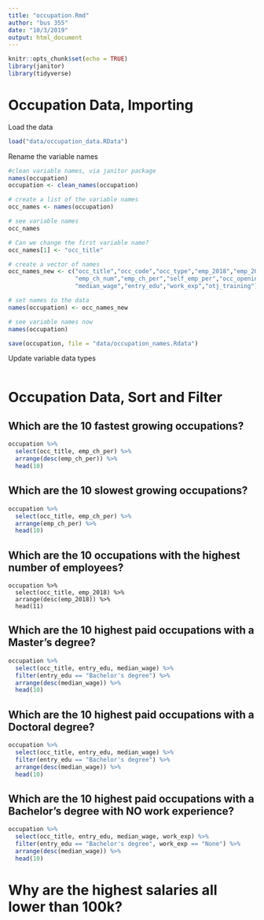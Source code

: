 ```yaml
---
title: "occupation.Rmd"
author: "bus 355"
date: "10/3/2019"
output: html_document
---
```


```r
knitr::opts_chunk$set(echo = TRUE)
library(janitor)
library(tidyverse)

```

# Occupation Data, Importing

Load the data
```r
load("data/occupation_data.RData")

```

Rename the variable names
```r
#clean variable names, via janitor package
names(occupation)
occupation <- clean_names(occupation)

# create a list of the variable names
occ_names <- names(occupation)

# see variable names
occ_names

# Can we change the first variable name?
occ_names[1] <- "occ_title"

# create a vector of names
occ_names_new <- c("occ_title","occ_code","occ_type","emp_2018","emp_2028",
                   "emp_ch_num","emp_ch_per","self_emp_per","occ_openings",
                   "median_wage","entry_edu","work_exp","otj_training")

# set names to the data
names(occupation) <- occ_names_new

# see variable names now
names(occupation)

save(occupation, file = "data/occupation_names.Rdata")

```


Update variable data types
```r

```


# Occupation Data, Sort and Filter

## Which are the 10 fastest growing occupations?
```r
occupation %>%
  select(occ_title, emp_ch_per) %>%
  arrange(desc(emp_ch_per)) %>%
  head(10)
```


## Which are the 10 slowest growing occupations?
```r
occupation %>%
  select(occ_title, emp_ch_per) %>%
  arrange(emp_ch_per) %>%
  head(10)

```

## Which are the 10 occupations with the highest number of employees?
```{recho=FALSE}
occupation %>%
  select(occ_title, emp_2018) %>%
  arrange(desc(emp_2018)) %>%
  head(11)

```

## Which are the 10 highest paid occupations with a Master's degree?
```r
occupation %>%
  select(occ_title, entry_edu, median_wage) %>%
  filter(entry_edu == "Bachelor's degree") %>%
  arrange(desc(median_wage)) %>%
  head(10)
```

## Which are the 10 highest paid occupations with a Doctoral degree?
```r
occupation %>%
  select(occ_title, entry_edu, median_wage) %>%
  filter(entry_edu == "Bachelor's degree") %>%
  arrange(desc(median_wage)) %>%
  head(10)

```

## Which are the 10 highest paid occupations with a Bachelor's degree with NO work experience?
```r
occupation %>%
  select(occ_title, entry_edu, median_wage, work_exp) %>%
  filter(entry_edu == "Bachelor's degree", work_exp == "None") %>%
  arrange(desc(median_wage)) %>%
  head(10)
```

# Why are the highest salaries all lower than 100k?

